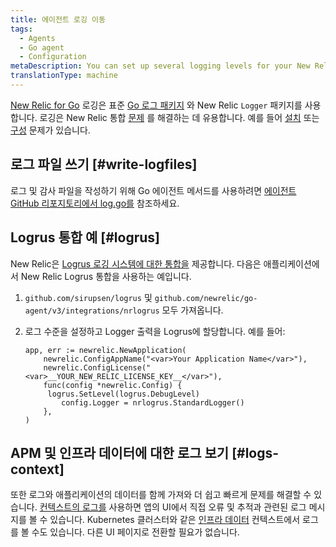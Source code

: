 ```yaml
---
title: 에이전트 로깅 이동
tags:
  - Agents
  - Go agent
  - Configuration
metaDescription: You can set up several logging levels for your New Relic Go agent; this is useful for troubleshooting your New Relic Golang integration.
translationType: machine
---
```


[New Relic for Go](/docs/agents/go-agent/get-started/new-relic-go) 로깅은 표준 [Go 로그 패키지](https://golang.org/pkg/log/) 와 New Relic `Logger` 패키지를 사용합니다. 로깅은 New Relic 통합 [문제](/docs/agents/go-agent/troubleshooting/no-data-appears-go) 를 해결하는 데 유용합니다. 예를 들어 [설치](/docs/agents/go-agent/get-started/install-new-relic-go) 또는 [구성](/docs/agents/go-agent/instrumentation/go-agent-configuration) 문제가 있습니다.

## 로그 파일 쓰기 [#write-logfiles]

로그 및 감사 파일을 작성하기 위해 Go 에이전트 메서드를 사용하려면 [에이전트 GitHub 리포지토리에서 log.go를](https://github.com/newrelic/go-agent/blob/master/log.go) 참조하세요.

## Logrus 통합 예 [#logrus]

New Relic은 [Logrus 로깅 시스템에 대한 통합을](https://github.com/newrelic/go-agent/blob/master/_integrations/nrlogrus/nrlogrus.go) 제공합니다. 다음은 애플리케이션에서 New Relic Logrus 통합을 사용하는 예입니다.

1. `github.com/sirupsen/logrus` 및 `github.com/newrelic/go-agent/v3/integrations/nrlogrus` 모두 가져옵니다.

2. 로그 수준을 설정하고 Logger 출력을 Logrus에 할당합니다. 예를 들어:

   ```
   app, err := newrelic.NewApplication(
       newrelic.ConfigAppName("<var>Your Application Name</var>"),
       newrelic.ConfigLicense("<var>__YOUR_NEW_RELIC_LICENSE_KEY__</var>"),
       func(config *newrelic.Config) {
       	logrus.SetLevel(logrus.DebugLevel)
           config.Logger = nrlogrus.StandardLogger()
       },
   )
   ```

## APM 및 인프라 데이터에 대한 로그 보기 [#logs-context]

또한 로그와 애플리케이션의 데이터를 함께 가져와 더 쉽고 빠르게 문제를 해결할 수 있습니다. [컨텍스트의 로그를](/docs/logs/logs-context/configure-logs-context-go/) 사용하면 앱의 UI에서 직접 오류 및 추적과 관련된 로그 메시지를 볼 수 있습니다. Kubernetes 클러스터와 같은 [인프라 데이터](/docs/logs/forward-logs/forward-your-logs-using-infrastructure-agent/) 컨텍스트에서 로그를 볼 수도 있습니다. 다른 UI 페이지로 전환할 필요가 없습니다.